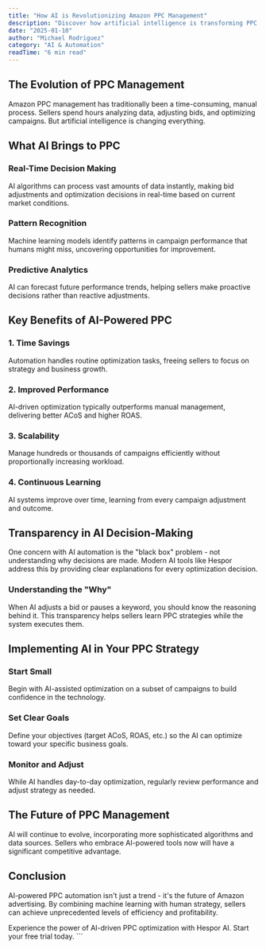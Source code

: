 ```yaml
---
title: "How AI is Revolutionizing Amazon PPC Management"
description: "Discover how artificial intelligence is transforming PPC automation, enabling sellers to scale campaigns while maintaining profitability."
date: "2025-01-10"
author: "Michael Rodriguez"
category: "AI & Automation"
readTime: "6 min read"
---
```


## The Evolution of PPC Management

Amazon PPC management has traditionally been a time-consuming, manual process. Sellers spend hours analyzing data, adjusting bids, and optimizing campaigns. But artificial intelligence is changing everything.

## What AI Brings to PPC

### Real-Time Decision Making

AI algorithms can process vast amounts of data instantly, making bid adjustments and optimization decisions in real-time based on current market conditions.

### Pattern Recognition

Machine learning models identify patterns in campaign performance that humans might miss, uncovering opportunities for improvement.

### Predictive Analytics

AI can forecast future performance trends, helping sellers make proactive decisions rather than reactive adjustments.

## Key Benefits of AI-Powered PPC

### 1. Time Savings

Automation handles routine optimization tasks, freeing sellers to focus on strategy and business growth.

### 2. Improved Performance

AI-driven optimization typically outperforms manual management, delivering better ACoS and higher ROAS.

### 3. Scalability

Manage hundreds or thousands of campaigns efficiently without proportionally increasing workload.

### 4. Continuous Learning

AI systems improve over time, learning from every campaign adjustment and outcome.

## Transparency in AI Decision-Making

One concern with AI automation is the "black box" problem - not understanding why decisions are made. Modern AI tools like Hespor address this by providing clear explanations for every optimization decision.

### Understanding the "Why"

When AI adjusts a bid or pauses a keyword, you should know the reasoning behind it. This transparency helps sellers learn PPC strategies while the system executes them.

## Implementing AI in Your PPC Strategy

### Start Small

Begin with AI-assisted optimization on a subset of campaigns to build confidence in the technology.

### Set Clear Goals

Define your objectives (target ACoS, ROAS, etc.) so the AI can optimize toward your specific business goals.

### Monitor and Adjust

While AI handles day-to-day optimization, regularly review performance and adjust strategy as needed.

## The Future of PPC Management

AI will continue to evolve, incorporating more sophisticated algorithms and data sources. Sellers who embrace AI-powered tools now will have a significant competitive advantage.

## Conclusion

AI-powered PPC automation isn't just a trend - it's the future of Amazon advertising. By combining machine learning with human strategy, sellers can achieve unprecedented levels of efficiency and profitability.

Experience the power of AI-driven PPC optimization with Hespor AI. Start your free trial today.
\`\`\`
